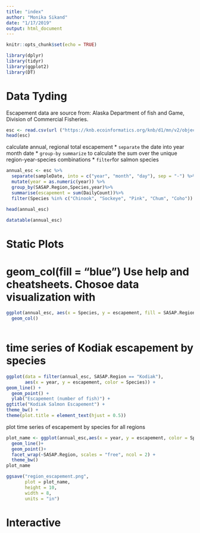 ```yaml
---
title: "index"
author: "Monika Sikand"
date: "1/17/2019"
output: html_document
---
```


```r
knitr::opts_chunk$set(echo = TRUE)
```

```r
library(dplyr)
library(tidyr)
library(ggplot2)
library(DT)
```


# Data Tyding

Escapement data are source from: Alaska Department of fish and Game, Division of Commercial Fisheries. 

```r
esc <- read.csv(url ("https://knb.ecoinformatics.org/knb/d1/mn/v2/object/urn%3Auuid%3Af119a05b-bbe7-4aea-93c6-85434dcb1c5e" , method = "libcurl"), stringsAsFactors = F)
head(esc)

```

calculate annual, regional total escapement
* `separate` the date into year month date
* `group-by` `summarize` to calculate the sum over the unique region-year-species combinations
* `filter`for salmon species

```r
annual_esc <- esc %>%
  separate(sampleDate, into = c("year", "month", "day"), sep = "-") %>%
  mutate(year = as.numeric(year)) %>%
  group_by(SASAP.Region,Species,year)%>%
  summarise(escapement = sum(DailyCount))%>%
  filter(Species %in% c("Chinook", "Sockeye", "Pink", "Chum", "Coho"))
  
head(annual_esc)
```


```r
datatable(annual_esc) 
```


# Static Plots

# geom_col(fill = "blue") Use help and cheatsheets. Chosoe data visualization with 
```r
ggplot(annual_esc, aes(x = Species, y = escapement, fill = SASAP.Region)) +
  geom_col() 
  
```

# time series of Kodiak escapement by species
```r

ggplot(data = filter(annual_esc, SASAP.Region == "Kodiak"), 
       aes(x = year, y = escapement, color = Species)) +
geom_line() +
  geom_point() + 
  ylab("Escapement (number of fish)") +
ggtitle("Kodiak Salmon Escapement") + 
theme_bw() +
theme(plot.title = element_text(hjust = 0.5))  

```
plot time series  of escapement by species for all regions

```r
plot_name <- ggplot(annual_esc,aes(x = year, y = escapement, color = Species))+
  geom_line()+
  geom_point()+
  facet_wrap(~SASAP.Region, scales = "free", ncol = 2) +
  theme_bw()
plot_name

ggsave("region_escapement.png", 
       plot = plot_name, 
       height = 10, 
       width = 8, 
       units = "in")

```


# Interactive 
